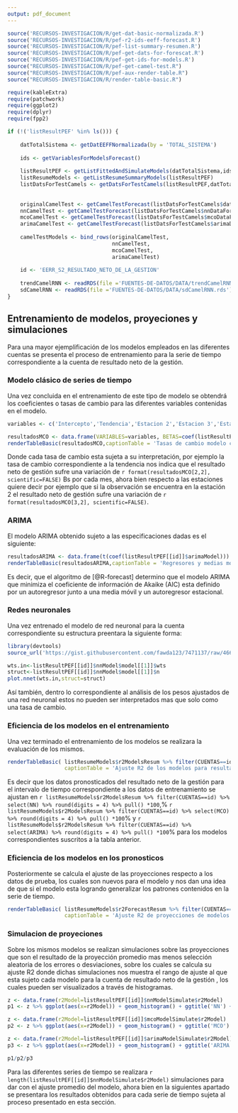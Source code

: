 ```yaml
---
output: pdf_document
---
```


```r
source('RECURSOS-INVESTIGACION/R/get-dat-basic-normalizada.R')
source('RECURSOS-INVESTIGACION/R/pef-r2-ids-eeff-forecast.R')
source('RECURSOS-INVESTIGACION/R/pef-list-summary-resumen.R')
source('RECURSOS-INVESTIGACION/R/pef-get-dats-for-forescat.R')
source('RECURSOS-INVESTIGACION/R/pef-get-ids-for-models.R')
source("RECURSOS-INVESTIGACION/R/pef-get-camel-test.R")
source("RECURSOS-INVESTIGACION/R/pef-aux-render-table.R")
source("RECURSOS-INVESTIGACION/R/render-table-basic.R")

require(kableExtra)
require(patchwork)
require(ggplot2)
require(dplyr)
require(fpp2)

if (!('listResultPEF' %in% ls())) {
    
    datTotalSistema <- getDatEEFFNormalizada(by = 'TOTAL_SISTEMA')
    
    ids <- getVariablesForModelsForecast()
    
    listResultPEF <- getListFittedAndSimulateModels(datTotalSistema,ids)
    listResumeModels <- getListResumeSummaryModels(listResultPEF)
    listDatsForTestCamels <- getDatsForTestCamels(listResultPEF,datTotalSistema,12,TRUE)
    
    
    originalCamelTest <- getCamelTestForecast(listDatsForTestCamels$datCuentas)
    nnCamelTest <- getCamelTestForecast(listDatsForTestCamels$nnDataForecastCuentas)
    mcoCamelTest <- getCamelTestForecast(listDatsForTestCamels$mcoDataForecastCuentas)
    arimaCamelTest <- getCamelTestForecast(listDatsForTestCamels$arimaDataForecastCuentas)
    
    camelTestModels <- bind_rows(originalCamelTest,
                                 nnCamelTest,
                                 mcoCamelTest,
                                 arimaCamelTest)
    
    id <- 'EERR_S2_RESULTADO_NETO_DE_LA_GESTION'
    
    trendCamelRNN <- readRDS(file ='FUENTES-DE-DATOS/DATA/trendCamelRNN.rds')
    sdCamelRNN <- readRDS(file ='FUENTES-DE-DATOS/DATA/sdCamelRNN.rds')
}

```

## Entrenamiento de modelos, proyeciones y simulaciones

Para una mayor ejemplificación de los modelos empleados en las diferentes cuentas se presenta el proceso de entrenamiento para la serie de tiempo correspondiente a la cuenta de resultado neto de la gestión.

### Modelo clásico de series de tiempo 

Una vez concluida en el entrenamiento de este tipo de modelo se obtendrá los coeficientes o tasas de cambio para las diferentes variables contenidas en el modelo.

```r
variables <- c('Intercepto','Tendencia','Estacion 2','Estacion 3','Estacion 4','Estacion 5','Estacion 6','Estacion 7','Estacion 8','Estacion 9','Estacion 10','Estacion 11','Estacion 12')

resultadosMCO <- data.frame(VARIABLES=variables, BETAS=coef(listResultPEF[[id]]$mcoModel), row.names = NULL)
renderTableBasic(resultadosMCO,captionTable = 'Tasas de cambio modelo clasico')
```

Donde cada tasa de cambio esta sujeta a su interpretación, por ejemplo la tasa de cambio correspondiente a la tendencia nos indica que el resultado neto de gestión sufre una variación de `r format(resultadosMCO[2,2], scientific=FALSE)` Bs por cada mes, ahora bien respecto a las estaciones quiere decir por ejemplo que si la observación se encuentra en la estación 2 el resultado neto de gestión sufre una variación de `r format(resultadosMCO[3,2], scientific=FALSE)`.

### ARIMA

El modelo ARIMA obtenido sujeto a las especificaciones dadas es el siguiente:

```r
resultadosARIMA <- data.frame(t(coef(listResultPEF[[id]]$arimaModel)))
renderTableBasic(resultadosARIMA,captionTable = 'Regresores y medias moviles del modeo ARIMA')
```

Es decir, que el algoritmo de [@R-forecast] determino que el modelo ARIMA que minimiza el coeficiente de información de Akaike (AIC) esta definido por un autoregresor junto a una media móvil y un autoregresor estacional.

### Redes neuronales

Una vez entrenado el modelo de red neuronal para la cuenta correspondiente su estructura preentara la siguiente forma:

```r
library(devtools)
source_url('https://gist.githubusercontent.com/fawda123/7471137/raw/466c1474d0a505ff044412703516c34f1a4684a5/nnet_plot_update.r')

wts.in<-listResultPEF[[id]]$nnModel$model[[1]]$wts
struct<-listResultPEF[[id]]$nnModel$model[[1]]$n
plot.nnet(wts.in,struct=struct)
```

Así también, dentro lo correspondiente al análisis de los pesos ajustados de una red neuronal estos no pueden ser interpretados mas que solo como una tasa de cambio.

### Eficiencia de los modelos en el entrenamiento

Una vez terminado el entrenamiento de los modelos se realizara la evaluación de los mismos.

```r
renderTableBasic( listResumeModels$r2ModelsResum %>% filter(CUENTAS==id) %>% transformTableAuxPef, 
                  captionTable = 'Ajuste R2 de los modelos para resultado neto de la gestion')
```

Es decir que los datos pronosticados del resultado neto de la gestión para el intervalo de tiempo correspondiente a los datos de entrenamiento se ajustan en `r listResumeModels$r2ModelsResum %>% filter(CUENTAS==id) %>% select(NN) %>% round(digits = 4) %>% pull() *100`,% `r listResumeModels$r2ModelsResum %>% filter(CUENTAS==id) %>% select(MCO) %>% round(digits = 4) %>% pull() *100`% y `r listResumeModels$r2ModelsResum %>% filter(CUENTAS==id) %>% select(ARIMA) %>% round(digits = 4) %>% pull() *100`% para los modelos correspondientes suscritos a la tabla anterior.

### Eficiencia de los modelos en los pronosticos

Posteriormente se calcula el ajuste de las proyecciones respecto a los datos de prueba, los cuales son nuevos para el modelo y nos dan una idea de que si el modelo esta logrando generalizar los patrones contenidos en la serie de tiempo.

```r
renderTableBasic( listResumeModels$r2ForecastResum %>% filter(CUENTAS==id) %>% transformTableAuxPef,
                  captionTable = 'Ajuste R2 de proyecciones de modelos para resultado neto de la gestion')
```

### Simulacion de proyeciones

Sobre los mismos modelos se realizan simulaciones sobre las proyecciones que son el resultado de la proyección promedio mas menos selección aleatoria de los errores o desviaciones, sobre los cuales se calcula su ajuste R2 donde dichas simulaciones nos muestra el rango de ajuste al que esta sujeto cada modelo para la cuenta de resultado neto de la gestión , los cuales pueden ser visualizados a través de histogramas.

```r
z <- data.frame(r2Model=listResultPEF[[id]]$nnModelSimulate$r2Model)
p1 <- z %>% ggplot(aes(x=r2Model)) + geom_histogram() + ggtitle('NN') + xlab('') + ylab('')

z <- data.frame(r2Model=listResultPEF[[id]]$mcoModelSimulate$r2Model)
p2 <- z %>% ggplot(aes(x=r2Model)) + geom_histogram() + ggtitle('MCO') + xlab('') + ylab('')

z <- data.frame(r2Model=listResultPEF[[id]]$arimaModelSimulate$r2Model)
p3 <- z %>% ggplot(aes(x=r2Model)) + geom_histogram() + ggtitle('ARIMA') + xlab('R2') + ylab('')

p1/p2/p3
```

Para las diferentes series de tiempo se realizara `r length(listResultPEF[[id]]$nnModelSimulate$r2Model)` simulaciones para dar con el ajuste promedio del modelo, ahora bien en la siguientes apartado se presentara los resultados obtenidos para cada serie de tiempo sujeta al proceso presentado en esta sección.



